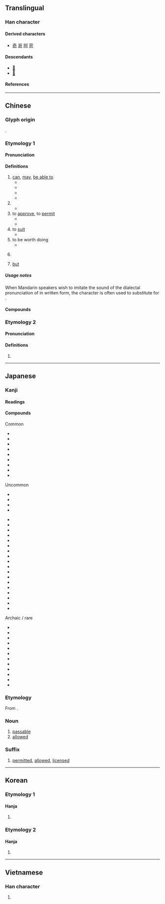{{also|句}}
{{character info/new}}
{{contracted info/new|🉑}}

==Translingual==
{{stroke order|stroke=5}}
{{stroke order|type=animate}}

===Han character===
{{Han char|rn=30|rad=口|as=02|sn=5|four=10620|canj=MNR|ids=⿹丁口}}

====Derived characters====
* [[奇]] [[哥]] [[阿]] [[苛]]

====Descendants====
* [[𛀙]]
* [[𛀚]]

====References====
{{Han ref|kx=0172.120|dkj=03245|dj=0383.070|hdz=10567.070|uh=53EF}}

----

==Chinese==
{{zh-forms}}

===Glyph origin===
{{Han etym}}
{{Han compound|口|丂|c1=s|c2=p|ls=psc}}.

===Etymology 1===
{{rfe|zh}}

====Pronunciation====
{{zh-pron
|m=kě
|m-s=
|c=ho2
|c-t=
|g=
|h=pfs=khó
|j=
|mb=kǒ̤
|md=kō̤
|mn=xm,zz,tw:khó/qz:khóⁿ/khóa
|mn_note=khó/khóⁿ - literary; khóa - vernacular
|mn-t=ko2
|w=2khu
|x=
|mc=y
|oc=y
|ma=
|cat=v,suf,adv
}}

====Definitions====
{{zh-hanzi}}

# [[can]], [[may]], [[be able to]]
#* {{zh-l|可能|possibly}}
#* {{zh-l|可以|can}}
#* {{zh-x|這 袋子{zi} 可 盛 五十 公斤。|This bag '''can''' hold 50 kilos.}}
#* {{zh-x|他 沒有 家 可 住。|He had no place to live.}}
# {{n-g|Particle used for emphasis.}}
#* {{zh-x|我 可 不 太 知道。|I don't '''really''' know.}}
# to [[approve]], to [[permit]]
#* {{zh-l|許可|to permit, to allow}}
#* {{zh-l|認可|to approve}}
# to [[suit]]
#* {{zh-l|可心|satisfying}}
# to be worth doing
#* {{zh-x|展覽 的{dí}確 '''可''' 看。|The exhibition is really '''worth''' seeing.}}
# {{n-g|Prefix attached to verbs, expressing possibility and turning them into adjectives. Similar to the English suffix {{m|en|-able}}.}}
#: {{zh-x|可吃|edible}}
#: {{zh-x|可愛|lovely}}
#: {{zh-x|可憐|pitiful}}
# [[but]]
#: {{zh-syn|可是}}

=====Usage notes=====
When Mandarin speakers wish to imitate the sound of the dialectal pronunciation of {{lang|zh|可}} in  written form, the character {{zh-l|闊}} is often used to substitute for {{lang|zh|可}}.
: {{zh-x|闊以|{{n-g|imitates the sound of {{zh-l|可以}} in dialectal Chinese}}}}
: {{zh-x|闊落|{{n-g|imitates the sound of {{zh-l|可樂}} in dialectal Chinese}}}}

====Compounds====
{{zh-der|一無可取|一蹴可幾|不卜可知|不可|不可一世|不可不|不可以|不可企及|不可偏廢|不可勝原|不可勝數|不可勝書|不可勝紀|不可勝言|不可勝計|不可勝記|不可及|不可名字|不可名狀|不可向邇|不可多得|不可得|不可思議|不可意|不可或缺|不可抗力|不可抗拒|不可捉摸|不可收拾|不可救藥|不可數|不可期|不可枚舉|不可測|不可為|不可狀|不可理喻|不可理解|不可當|不可知|不可知論|不可磨滅|不可終日|不可耐|不可能|不可言|不可言喻|不可言宣|不可諱言|不可踰越|不可開交|不可限量|不可靠|不小可|不置可否|乃可|乍可|乏善可陳|乖覺可喜|九原可作|也可|也未可知|人盡可夫|人言可畏|來者可追|依違兩可|依阿兩可|便可|俗不可耐|倚馬可待|僅可|光可鑑人|兩可|其情可憫|冬日可愛|刻可|前車可鑒|功不可沒|勢不可當|南山可移|印可|即可|只可|可不|可不好|可不是|可不道|可乘之機|可乘之隙|可也|可了不得|可事|可人|可人意|可人憎|可人憐|可什麼|可以|可任|可但|可作|可佩|可便|可信|可倫坡|可兀的|可兒|可冀|可則|可加|可厭|可厭相|可又來|可取|可口|可可|可可的|可否|可哀|可喜|可喜可賀|可喜娘|可嘆|可嘉|可圈可點|可堪|可塑性|可奈|可好|可嫌|可孕物質|可就|可巧|可待|可待因|可心|可念|可怕|可怖|可怪|可恃|可恥|可恨|可悲|可惜|可惡|可惱|可想而知|可意|可意人|可愛|可感|可慮|可憎|可憎娘|可憎才|可憐|可憐生|可憐蟲|可憐見|可操左券|可擦擦|可教性|可敦|可敬|可早|可是|可是來|可曾|可有可無|可望|可樂|可欲|可欽|可歌可泣|可歎|可正是|可氣|可溶性|可煞|可煞作怪|可燃性|可燃物|可甚麼|可畏|可疑|可看性|可矜|可知|可知是好|可知道|可磕擦|可磣|可笑|可罪|可耕地|可能|可能性|可著|可蘭經|可行|可見|可見一斑|可見度|可親|可覷|可觀|可言|可謂|可議|可讀性|可變性|可變資本|可貴|可賀|可賀敦|可身|可逆反應|可造之材|可週|可鄙|可離|可靠|可風|可飲水|可駭|可體|史可法|咄嗟可辦|和藹可親|唾手可取|唾手可得|嚴可均|均可|垂手可得|堅不可摧|堪可|夏日可畏|多可|大可|大可不必|大有可為|大有可觀|大雅可觀|天可憐見|天地可表|奇貨可居|妙不可言|孝行可嘉|孺子可教|安可|密不可分|富可敵國|寥寥可數|寧可|小可|尚可|尚可喜|尚有可為|屈指可數|岌岌可危|巧不可階|差可|張可久|形跡可疑|彰彰可據|後會可期|後生可畏|忍無可忍|志不可奪|志不可滿|怒不可抑|怒不可遏|急不可待|急不可耐|悲不可抑|情有可原|惟天可表|愚不可及|憨狀可掬|指日可待|摸棱兩可|摸稜兩可|敖不可長|斷乎不可|易可|時不可失|暗室可欺|有何不可|有例可援|有利可圖|有案可查|有案可稽|有機可乘|有隙可乘|未可厚非|未可限量|未嘗不可|未知可否|未置可否|核可|棄之可惜|楚楚可憐|樂不可支|樂不可極|樂不可言|模棱兩可|模稜兩可|機不可失|欲不可從|歷歷可數|歷歷可紀|歷歷可考|歷歷可見|歷歷可辨|比屋可封|沒可得|泰山可倚|洛可可|深不可測|清晰可見|渺不可測|渾可事|滿可以|潢潦可薦|炙手可熱|無利可圖|無勢可乘|無可不可|無可匹敵|無可厚非|無可否認|無可奈何|無可奉告|無可如何|無可救藥|無可比擬|無可比象|無可置疑|無可置辯|無可諱言|無可非議|無家可奔|無家可歸|無懈可擊|無技可施|無機可乘|無法可施|無瑕可擊|無藥可救|無計可施|無計可生|無話可說|無跡可尋|無路可走|無隙可乘|然然可可|牢不可拔|牢不可破|特利可得|猛可|猛可裡|猶可|獻可替否|獻替可否|班班可考|痊可|百事可樂|盡可|盡可能|省可|省可裡|磣可可|萬不可失|萬萬不可|秀色可餐|窅不可測|立可白|笑容可掬|粲然可觀|精神可嘉|纔可|缺一不可|罪不可赦|罪無可逭|羅可可式|美味可口|義行可風|耐可|能可|臭不可當|臭不可聞|舉手可采|良醞可戀|莫可名狀|莫可奈何|落可便|藐不可測|藹然可親|裁可|西洛可風|觸手可及|許可|許可證|誠可格天|認可|豈可|貴不可言|迪斯可|進可替不|進可替否|遙不可及|遙不可期|適可而止|還可以|銳不可當|銳未可當|錢可使鬼|錢可通神|門可張羅|門可羅雀|閒可|難能可貴|非同小可|面目可憎|頗可|頗為可觀|餘勇可賈|馬可|馬可福音|高不可攀|高不可登|高可摩天|髮光可鑑|可可西里|可比}}

===Etymology 2===

====Pronunciation====
{{zh-pron
|m=kè
|c=hak1
|cat=
}}

====Definitions====
{{zh-hanzi}}

# {{zh-only|可汗}}

{{zh-cat|Elementary}}

----

==Japanese==

===Kanji===
{{ja-kanji|grade=5|rs=口02}}

====Readings====
{{ja-readings
|goon=か
|kanon=か
|on=こく
|kun=よ-い, べ-し, ばかり
}}

====Compounds====
{{der-top3|Compounds of 可}}
;Common
* {{ja-r|可否|かひ}}
* {{ja-r|可%決|か%けつ}}
* {{ja-r|可%也|か%なり}}
* {{ja-r|可能|かのう}}
* {{ja-r|可%愛い|か%わい.い}}
* {{ja-r|可%哀相|か%わいそう}}
* {{ja-r|不可|ふか}}
* {{ja-r|許可|きょか}}
* {{ja-r|認可|にんか}}

;Uncommon
* {{ja-r|可き|べき}}
* {{ja-r|可とする|かとする}}
* {{ja-r|可分|かぶん}}
* {{ja-r|可聴|かちょう}}
{{der-mid3}}
* {{ja-r|可動|かどう}}
* {{ja-r|可%読|か%どく}}
* {{ja-r|可%逆|か%ぎゃく}}
* {{ja-r|可変|かへん}}
* {{ja-r|可燃|かねん}}
* {{ja-r|可憐|かれん}}
* {{ja-r|可算|かさん}}
* {{ja-r|可視|かし}}
* {{ja-r|可塑|かそ}}
* {{ja-r|可溶|かよう}}
* {{ja-r|加%圧性|か%あつせい}}
* {{ja-r|可%換環|か%かんかん}}
* {{ja-r|可%換群|か%かんぐん}}
* {{ja-r|可%処分|か%しょぶん}}
* {{ja-r|印可|いんか}}
* {{ja-r|半可|はんか}}
* {{ja-r|裁可|さいか}}
* {{ja-r|成る可く|なるべく}}

{{der-mid3}}
;Archaic / rare
* {{ja-r|可い|べい}}
* {{ja-r|可し|べし}}
* {{ja-r|可からず|べからず}}
* {{ja-r|可くして|べくして}}
* {{ja-r|可惜|あたら}}
* {{ja-r|可%成|か%なり}}
* {{ja-r|可%祝|か%しく}}
* {{ja-r|可撓|かとう}}
* {{ja-r|可用|かよう}}
* {{ja-r|允可|いんか}}
* {{ja-r|可%及%的|か%きゅう%てき}}
* {{ja-r|可耕地|かこうち}}
{{der-bottom}}

===Etymology===
{{ja-kanjitab|か|yomi=o}}

From {{der|ja|ltc|-}} {{ltc-l|可}}.

===Noun===
{{ja-noun|か}}

# [[passable]]
# [[allowed]]
#: {{ja-usex|再配%布 が '''可''' の 画像|さいはい%ふ が '''か''' の がぞう|images whose redistribution is allowed|ref=[https://www.nttdocomo.co.jp/service/developer/make/content/deco_mail/pictograph/index.html]}}

===Suffix===
{{ja-pos|か|suffix}}

# [[permitted]], [[allowed]], [[licensed]]

----

==Korean==

===Etymology 1===

====Hanja====
{{ko-hanja|옳다|옳을|가}}
# {{rfdef|ko|sort=口02}}

===Etymology 2===

====Hanja====
{{ko-hanja|오랑캐|극}}

# {{rfdef|ko|sort=口02}}

----

==Vietnamese==

===Han character===
{{vi-readings|reading=[[khả]], [[khá]], [[tài]]|rs=口02}}

# {{rfdef|vi|sort=口02}}